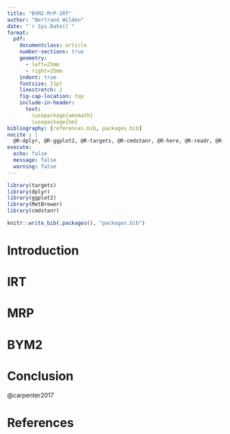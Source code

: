 ```yaml
---
title: "BYM2-MrP-IRT"
author: "Bertrand Wilden"
date: "`r Sys.Date()`"
format:
  pdf:
    documentclass: article
    number-sections: true
    geometry: 
      - left=25mm
      - right=25mm
    indent: true
    fontsize: 11pt
    linestretch: 2
    fig-cap-location: top
    include-in-header:
      text:
        \usepackage{amsmath}
        \usepackage{bm}
bibliography: [references.bib, packages.bib]
nocite : |
  @R-dplyr, @R-ggplot2, @R-targets, @R-cmdstanr, @R-here, @R-readr, @R-stantargets, @R-tidyr, @R-stringr, @R-ipumsr, @R-geostan
execute: 
  echo: false
  message: false
  warning: false
---
```


```r
library(targets)
library(dplyr)
library(ggplot2)
library(MetBrewer)
library(cmdstanr)

knitr::write_bib(.packages(), "packages.bib")
```

# Introduction

# IRT

# MRP

# BYM2

# Conclusion

@carpenter2017

# References
